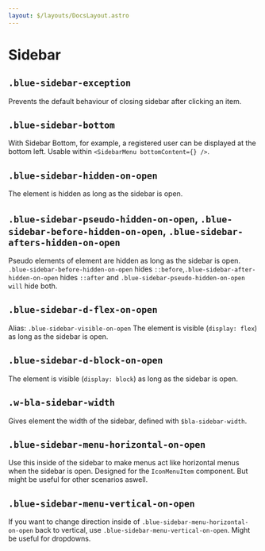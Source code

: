 ```yaml
---
layout: $/layouts/DocsLayout.astro
---
```


# Sidebar

## `.blue-sidebar-exception`

Prevents the default behaviour of closing sidebar after clicking an item.

## `.blue-sidebar-bottom`

With Sidebar Bottom, for example, a registered user can be displayed at the bottom left. Usable within `<SidebarMenu bottomContent={} />`.

## `.blue-sidebar-hidden-on-open`

The element is hidden as long as the sidebar is open.

## `.blue-sidebar-pseudo-hidden-on-open`, `.blue-sidebar-before-hidden-on-open`, `.blue-sidebar-afters-hidden-on-open`

Pseudo elements of element are hidden as long as the sidebar is open. `.blue-sidebar-before-hidden-on-open` hides
`::before`,`.blue-sidebar-after-hidden-on-open` hides `::after` and `.blue-sidebar-pseudo-hidden-on-open will` hide both.

## `.blue-sidebar-d-flex-on-open`

Alias: `.blue-sidebar-visible-on-open`
The element is visible (`display: flex`) as long as the sidebar is open.

## `.blue-sidebar-d-block-on-open`

The element is visible (`display: block`) as long as the sidebar is open.

## `.w-bla-sidebar-width`

Gives element the width of the sidebar, defined with `$bla-sidebar-width`.

## `.blue-sidebar-menu-horizontal-on-open`

Use this inside of the sidebar to make menus act like horizontal menus when the sidebar is open. Designed for the `IconMenuItem` component. But might be useful for other scenarios aswell.

## `.blue-sidebar-menu-vertical-on-open`

If you want to change direction inside of `.blue-sidebar-menu-horizontal-on-open` back to vertical, use `.blue-sidebar-menu-vertical-on-open`. Might be useful for dropdowns.
